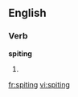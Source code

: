 
==English==

===Verb===
'''spiting'''

# {{present participle of|spite}}

[[fr:spiting]]
[[vi:spiting]]